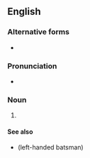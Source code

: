 {{also|rhb}}
==English==

===Alternative forms===
* {{l|en|rhb}}

===Pronunciation===
* {{audio|en|en-au-RHB.ogg|Audio (AU)}}

===Noun===
{{en-noun}}

# {{lb|en|cricket}} {{init of|en|[[right-handed]] [[batsman]]}}

====See also====
* {{l|en|LHB}} (left-handed batsman)